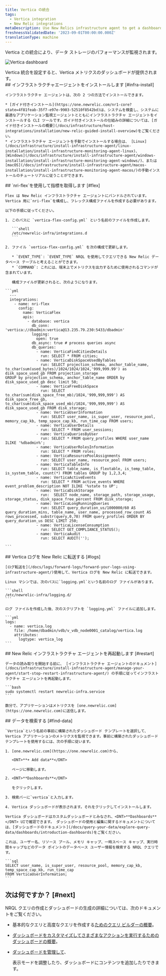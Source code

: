 ```yaml
---
title: Vertica の統合
tags:
  - Vertica integration
  - New Relic integrations
metaDescription: Use New Relics infrastructure agent to get a dashboard with metrics from your Vertica.
freshnessValidatedDate: '2023-09-01T00:00:00.000Z'
translationType: machine
---
```



Vertica との統合により、データ ストレージのパフォーマンスが監視されます。

<img
  title="Vertica dashboard"
  alt="Vertica dashboard"
  src={infrastructureVerticaDashboard}
/>

<figcaption>
  Vertica 統合を設定すると、Vertica メトリクスのダッシュボードが提供されます。
</figcaption>

<Steps>
  <Step>
    ## インフラストラクチャエージェントをインストールします [#infra-install]

    インフラストラクチャ エージェントは、次の 2 つの方法でインストールできます。

    * [ガイド付きインストール](https://one.newrelic.com/nr1-core?state=4f81feab-35f7-e97e-9903-52510f8542bd)は、システムを検査し、システムに最適なアプリケーション監視エージェントとともにインフラストラクチャ エージェントをインストールする CLI ツールです。ガイド付きインストールの仕組みの詳細については、[ガイド付きインストールの概要](/docs/infrastructure/host-integrations/installation/new-relic-guided-install-overview)をご覧ください。
    * インフラストラクチャ エージェントを手動でインストールする場合は、 [Linux](/docs/infrastructure/install-infrastructure-agent/linux-installation/install-infrastructure-monitoring-agent-linux)、 [Windows](/docs/infrastructure/install-infrastructure-agent/windows-installation/install-infrastructure-monitoring-agent-windows/)、または [macOS](/docs/infrastructure/install-infrastructure-agent/macos-installation/install-infrastructure-monitoring-agent-macos/)の手動インストールのチュートリアルに従うことができます。
  </Step>

  <Step>
    ## `nri-flex`を使用して指標を取得します [#flex]

    Flex は New Relic インフラストラクチャ エージェントにバンドルされています。Vertica 用に`nri-flex`を構成し、フレックス構成ファイルを作成する必要があります。

    以下の手順に従ってください。

    1. このパスに `vertica-flex-config.yml` という名前のファイルを作成します。

       ```shell
       /etc/newrelic-infra/integrations.d
       ```

    2. ファイル `vertica-flex-config.yml` を次の構成で更新します。

       * `EVENT_TYPE`: `EVENT_TYPE` NRQL を使用してクエリできる New Relic データベース テーブルと考えることができます。
       * `COMMAND`: これには、端末上でメトリクスを出力するために使用されるコマンドが含まれています。

       構成ファイルが更新されると、次のようになります。

    ```yml
      --- 
      integrations:
        - name: nri-flex
          config:
            name: VerticaFlex
            apis:
              - database: vertica
                db_conn: 'vertica://dbadmin:vertica@13.235.79.230:5433/dbadmin'
                logging:
                  open: true
                db_async: true # process queries async
                db_queries:
                  - name: VerticaFindCitiesDetails
                    run: SELECT * FROM cities;
                  - name: VerticaDiskSpaceUsedByTables
                    run: SELECT projection_schema, anchor_table_name, to_char(sum(used_bytes)/1024/1024/1024,'999,999.99') as disk_space_used_gb FROM projection_storage
    GROUP by projection_schema, anchor_table_name ORDER by disk_space_used_gb desc limit 50;
                  - name: VerticaFreeDiskSpace
                    run: SELECT to_char(sum(disk_space_free_mb)/1024,'999,999,999') AS disk_space_free_gb, to_char(sum(disk_space_used_mb)/1024,'999,999,999') AS disk_space_used_gb FROM disk_storage;
                  - name: VerticaUserInformation
                    run: SELECT user_name, is_super_user, resource_pool, memory_cap_kb, temp_space_cap_kb, run_time_cap FROM users;
                  - name: VerticaUserDetails
                    run: SELECT * FROM user_sessions;
                  - name: VerticaQueriesByUser
                    run: SELECT * FROM query_profiles WHERE user_name ILIKE '%dbadmin%';
                  - name: VerticaUserRolesInformation
                    run: SELECT * FROM roles;
                  - name: VerticaResourcePoolAssignments
                    run: SELECT user_name, resource_pool FROM users;
                  - name: VerticaTableInfo
                    run: SELECT table_name, is_flextable, is_temp_table, is_system_table, count(*) FROM tables GROUP by 1,2,3,4;
                  - name: VerticaActiveEvents
                    run: SELECT * FROM active_events WHERE event_problem_description NOT ILIKE '%state to UP';
                  - name: VerticaDiskStorage
                    run:  SELECT node_name, storage_path, storage_usage, storage_status, disk_space_free_percent FROM disk_storage;
                  - name: VerticaLongRunningQueries
                    run: SELECT query_duration_us/1000000/60 AS query_duration_mins, table_name, user_name, processed_row_count AS rows_processed, substr(query,0,70) FROM query_profiles ORDER BY query_duration_us DESC LIMIT 250;
                  - name: VerticaLicenseConsumption
                    run: SELECT GET_COMPLIANCE_STATUS();
                  - name: VerticaAudit
                    run: SELECT AUDIT('');

    ```
  </Step>

  <Step>
    ## Vertica ログを New Relic に転送する [#logs]

    [ログ転送を](/docs/logs/forward-logs/forward-your-logs-using-infrastructure-agent/)使用して、Vertica ログを New Relic に転送できます。

    Linux マシンでは、次のパスに`logging.yml`という名前のログ ファイルがあります。

    ```shell
    /etc/newrelic-infra/logging.d/
    ```

    ログ ファイルを作成した後、次のスクリプトを `logging.yml` ファイルに追加します。

    ```yml
    logs:
      - name: vertica.log
        file: /home/dbadmin/vdb/v_vdb_node0001_catalog/vertica.log
        attributes:
          logtype: vertica_log
    ```
  </Step>

  <Step>
    ## New Relic インフラストラクチャ エージェントを再起動します [#restart]

    データの読み取りを開始する前に、 [インフラストラクチャ エージェントのドキュメント](/docs/infrastructure/install-infrastructure-agent/manage-your-agent/start-stop-restart-infrastructure-agent/) の手順に従ってインフラストラクチャ エージェントを再起動します。

    ```bash
    sudo systemctl restart newrelic-infra.service
    ```

    数分で、アプリケーションはメトリクスを [one.newrelic.com](https://one.newrelic.com)に送信します。
  </Step>

  <Step>
    ## データを検索する [#find-data]

    `Vertica`という名前の事前に構築されたダッシュボード テンプレートを選択して、Vertica アプリケーションのメトリクスを監視できます。事前に構築されたダッシュボード テンプレートを使用するには、次の手順に従います。

    1. [one.newrelic.com](https://one.newrelic.com)から、

       <DNT>**+ Add data**</DNT>

       ページに移動します。

    2. <DNT>**Dashboards**</DNT>

       をクリックします。

    3. 検索バーに`vertica`と入力します。

    4. Vertica ダッシュボードが表示されます。それをクリックしてインストールします。

    Vertica ダッシュボードはカスタムダッシュボードとみなされ、<DNT>**Dashboards**</DNT> UIで確認できます。 ダッシュボードの使用と編集に関するドキュメントについては、[ダッシュボードのドキュメント](/docs/query-your-data/explore-query-data/dashboards/introduction-dashboards)をご覧ください。

    これは、ユーザー名、リソース プール、メモリ キャップ、一時スペース キャップ、実行時間キャップなどのデータ ポイントのデータベース ユーザー情報を検索する NRQL クエリです。

    ```sql
    SELECT user_name, is_super_user, resource_pool, memory_cap_kb, temp_space_cap_kb, run_time_cap 
    FROM VerticaUserInformation;
    ```
  </Step>
</Steps>

## 次は何ですか？ [#next]

NRQL クエリの作成とダッシュボードの生成の詳細については、次のドキュメントをご覧ください。

* 基本的なクエリと高度なクエリを作成する[ためのクエリ ビルダーの概要](/docs/query-your-data/explore-query-data/query-builder/introduction-query-builder)。

* [ダッシュボードをカスタマイズしてさまざまなアクションを実行するためのダッシュボードの概要](/docs/query-your-data/explore-query-data/dashboards/introduction-dashboards)。

* [ダッシュボードを管理して](/docs/query-your-data/explore-query-data/dashboards/manage-your-dashboard)、

  <InlinePopover type="dashboards"/>

  表示モードを調整したり、ダッシュボードにコンテンツを追加したりできます。